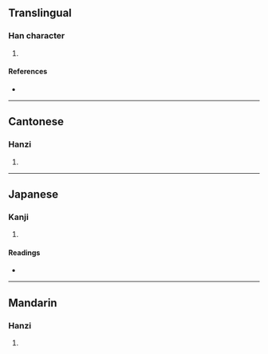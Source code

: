{{character info/new}}
==Translingual==

===Han character===
{{Han char|rn=85|rad=水|as=09|sn=12|four=|canj=EGGI|ids=⿰氵封}}

# {{defn|Han|sort=水09}}

====References====
* {{Han ref|kx=0637.050|dkj=17837|dj=1044.060|hdz=31666.120|uh=6E57|ud=28247}}

----

==Cantonese==

===Hanzi===
{{yue-hanzi|jyut=[[fung6]]|y=fung6}}

# {{defn|lang=yue|sort=水09}}

----

==Japanese==

===Kanji===
{{ja-kanji|grade=|rs=水09}}

# {{defn|lang=ja|sort=水09}}

====Readings====
* {{ja-readings|on=[[ほう]] (hō), [[ふ]] (fu)|kun=[[ふかいどろ]] (fukaidoro)}}

----

==Mandarin==

===Hanzi===
{{cmn-hanzi|pin=[[fèng]] ([[feng4]])|wg=feng<sup>4</sup>}}

# {{defn|lang=cmn|sort=水09}}